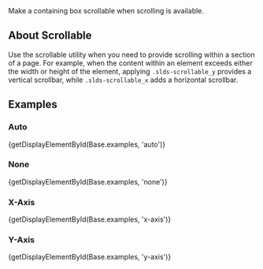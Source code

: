 
<div className="doc lead">
  Make a containing box scrollable when scrolling is available.
</div>

## About Scrollable
Use the scrollable utility when you need to provide scrolling within a section of a page. For example, when the content within an element exceeds either the width or height of the element, applying `.slds-scrollable_y` provides a vertical scrollbar, while `.slds-scrollable_x` adds a horizontal scrollbar.

## Examples

### Auto
<CodeView>
  {getDisplayElementById(Base.examples, 'auto')}
</CodeView>

### None
<CodeView>
  {getDisplayElementById(Base.examples, 'none')}
</CodeView>

### X-Axis
<CodeView>
  {getDisplayElementById(Base.examples, 'x-axis')}
</CodeView>

### Y-Axis
<CodeView>
  {getDisplayElementById(Base.examples, 'y-axis')}
</CodeView>
